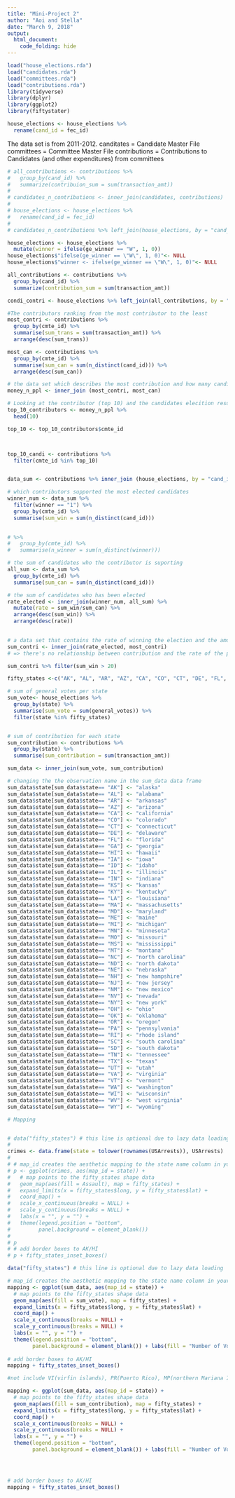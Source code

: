 ```yaml
---
title: "Mini-Project 2"
author: "Aoi and Stella"
date: "March 9, 2018"
output: 
  html_document:
    code_folding: hide
---
```





```r
load("house_elections.rda")
load("candidates.rda")
load("committees.rda")
load("contributions.rda")
library(tidyverse)
library(dplyr)
library(ggplot2)
library(fiftystater)

house_elections <- house_elections %>%
  rename(cand_id = fec_id)

```

The data set is from 2011-2012.
canditates = Candidate Master File
committees = Committee Master File
contributions = Contributions to Candidates (and other expenditures) from committees




```r
# all_contributions <- contributions %>% 
#   group_by(cand_id) %>%
#   summarize(contribuion_sum = sum(transaction_amt)) 
#   
# candidates_n_contributions <- inner_join(candidates, contributions)
# 
# house_elections <- house_elections %>%
#   rename(cand_id = fec_id)
# 
# candidates_n_contributions %>% left_join(house_elections, by = "cand_id")
```

```r
house_elections <- house_elections %>%
  mutate(winner = ifelse(ge_winner == "W", 1, 0)) 
house_elections$"ifelse(ge_winner == \"W\", 1, 0)"<- NULL
house_elections$"winner <- ifelse(ge_winner == \"W\", 1, 0)"<- NULL
```



```r
all_contributions <- contributions %>% 
  group_by(cand_id) %>%
  summarize(contribution_sum = sum(transaction_amt)) 

condi_contri <- house_elections %>% left_join(all_contributions, by = "cand_id")
```



```r
#The contributors ranking from the most contributor to the least 
most_contri <- contributions %>%
  group_by(cmte_id) %>%
  summarise(sum_trans = sum(transaction_amt)) %>%
  arrange(desc(sum_trans))

most_can <- contributions %>%
  group_by(cmte_id) %>%
  summarise(sum_can = sum(n_distinct(cand_id))) %>%
  arrange(desc(sum_can))

# the data set which describes the most contribution and how many candidates the contributors are supporting 
money_n_ppl <- inner_join (most_contri, most_can) 

# Looking at the contributor (top 10) and the candidates elecition results
top_10_contributors <- money_n_ppl %>%
  head(10)

top_10 <- top_10_contributors$cmte_id



top_10_candi <- contributions %>%
  filter(cmte_id %in% top_10)


data_sum <- contributions %>% inner_join (house_elections, by = "cand_id")

```



```r
# which contributors supported the most elected candidates 
winner_num <- data_sum %>%
  filter(winner == "1") %>%
  group_by(cmte_id) %>%
  summarise(sum_win = sum(n_distinct(cand_id)))
  

# %>% 
#   group_by(cmte_id) %>%
#   summarise(n_winner = sum(n_distinct(winner)))

# the sum of candidates who the contributor is suporting 
all_sum <- data_sum %>%
  group_by(cmte_id) %>%
  summarise(sum_can = sum(n_distinct(cand_id)))

# the sum of candidates who has been elected
rate_elected <- inner_join(winner_num, all_sum) %>%
  mutate(rate = sum_win/sum_can) %>%
  arrange(desc(sum_win)) %>%
  arrange(desc(rate)) 
  

# a data set that contains the rate of winning the election and the amount of contribution 
sum_contri <- inner_join(rate_elected, most_contri)
# => there's no relationship between contribution and the rate of the person who will get elected 
```

```r
sum_contri %>% filter(sum_win > 20)
```



```r
fifty_states <-c("AK", "AL", "AR", "AZ", "CA", "CO", "CT", "DE", "FL", "GA", "HI", "IA", "ID", "IL", "IN", "KS", "KY", "LA", "MA", "MD", "ME", "MI", "MN", "MO", "MS", "MT", "NC", "ND", "NE", "NH", "NJ", "NM", "NV", "NY", "OH", "OK", "OR", "PA", "RI", "SC", "SD", "TN", "TX", "UT", "VA", "VT", "WA", "WI", "WV", "WY" )

# sum of general votes per state
sum_vote<- house_elections %>%
  group_by(state) %>%
  summarise(sum_vote = sum(general_votes)) %>%
  filter(state %in% fifty_states)


# sum of contribution for each state
sum_contribution <- contributions %>% 
  group_by(state) %>%
  summarise(sum_contribution = sum(transaction_amt))

sum_data <- inner_join(sum_vote, sum_contribution)
```


```r
# changing the the observation name in the sum_data data frame
sum_data$state[sum_data$state== "AK"] <- "alaska"
sum_data$state[sum_data$state== "AL"] <- "alabama"
sum_data$state[sum_data$state== "AR"] <- "arkansas"
sum_data$state[sum_data$state== "AZ"] <- "arizona"
sum_data$state[sum_data$state== "CA"] <- "california"
sum_data$state[sum_data$state== "CO"] <- "colorado"
sum_data$state[sum_data$state== "CT"] <- "connecticut"
sum_data$state[sum_data$state== "DE"] <- "delaware"
sum_data$state[sum_data$state== "FL"] <- "florida"
sum_data$state[sum_data$state== "GA"] <- "georgia"
sum_data$state[sum_data$state== "HI"] <- "hawaii"
sum_data$state[sum_data$state== "IA"] <- "iowa"
sum_data$state[sum_data$state== "ID"] <- "idaho"
sum_data$state[sum_data$state== "IL"] <- "illinois"
sum_data$state[sum_data$state== "IN"] <- "indiana"
sum_data$state[sum_data$state== "KS"] <- "kansas"
sum_data$state[sum_data$state== "KY"] <- "kentucky"
sum_data$state[sum_data$state== "LA"] <- "louisiana"
sum_data$state[sum_data$state== "MA"] <- "massachusetts"
sum_data$state[sum_data$state== "MD"] <- "maryland"
sum_data$state[sum_data$state== "ME"] <- "maine"
sum_data$state[sum_data$state== "MI"] <- "michigan"
sum_data$state[sum_data$state== "MN"] <- "minnesota"
sum_data$state[sum_data$state== "MO"] <- "missouri"
sum_data$state[sum_data$state== "MS"] <- "mississippi"
sum_data$state[sum_data$state== "MT"] <- "montana"
sum_data$state[sum_data$state== "NC"] <- "north carolina"
sum_data$state[sum_data$state== "ND"] <- "north dakota"
sum_data$state[sum_data$state== "NE"] <- "nebraska"
sum_data$state[sum_data$state== "NH"] <- "new hampshire"
sum_data$state[sum_data$state== "NJ"] <- "new jersey"
sum_data$state[sum_data$state== "NM"] <- "new mexico"
sum_data$state[sum_data$state== "NV"] <- "nevada"
sum_data$state[sum_data$state== "NY"] <- "new york"
sum_data$state[sum_data$state== "OH"] <- "ohio"
sum_data$state[sum_data$state== "OK"] <- "oklahoma"
sum_data$state[sum_data$state== "OR"] <- "oregon"
sum_data$state[sum_data$state== "PA"] <- "pennsylvania"
sum_data$state[sum_data$state== "RI"] <- "rhode island"
sum_data$state[sum_data$state== "SC"] <- "south carolina"
sum_data$state[sum_data$state== "SD"] <- "south dakota"
sum_data$state[sum_data$state== "TN"] <- "tennessee"
sum_data$state[sum_data$state== "TX"] <- "texas"
sum_data$state[sum_data$state== "UT"] <- "utah"
sum_data$state[sum_data$state== "VA"] <- "virginia"
sum_data$state[sum_data$state== "VT"] <- "vermont"
sum_data$state[sum_data$state== "WA"] <- "washington"
sum_data$state[sum_data$state== "WI"] <- "wisconsin"
sum_data$state[sum_data$state== "WV"] <- "west virginia"
sum_data$state[sum_data$state== "WY"] <- "wyoming"

```


```r
# Mapping


# data("fifty_states") # this line is optional due to lazy data loading
# 
crimes <- data.frame(state = tolower(rownames(USArrests)), USArrests)
# 
# # map_id creates the aesthetic mapping to the state name column in your data
# p <- ggplot(crimes, aes(map_id = state)) + 
#   # map points to the fifty_states shape data
#   geom_map(aes(fill = Assault), map = fifty_states) + 
#   expand_limits(x = fifty_states$long, y = fifty_states$lat) +
#   coord_map() +
#   scale_x_continuous(breaks = NULL) + 
#   scale_y_continuous(breaks = NULL) +
#   labs(x = "", y = "") +
#   theme(legend.position = "bottom", 
#         panel.background = element_blank())
# 
# p
# # add border boxes to AK/HI
# p + fifty_states_inset_boxes() 

```

```r
data("fifty_states") # this line is optional due to lazy data loading

# map_id creates the aesthetic mapping to the state name column in your data
mapping <- ggplot(sum_data, aes(map_id = state)) + 
  # map points to the fifty_states shape data
  geom_map(aes(fill = sum_vote), map = fifty_states) + 
  expand_limits(x = fifty_states$long, y = fifty_states$lat) +
  coord_map() +
  scale_x_continuous(breaks = NULL) + 
  scale_y_continuous(breaks = NULL) +
  labs(x = "", y = "") +
  theme(legend.position = "bottom", 
        panel.background = element_blank()) + labs(fill = "Number of Votes") + scale_fill_continuous(breaks = c(250000, 6270000,12204357), labels = c("240k","6270K", "12300K"),low = "#9BF5FF", high = "#53868B")
  
# add border boxes to AK/HI
mapping + fifty_states_inset_boxes()

#not include VI(virfin islands), PR(Puerto Rico), MP(northern Mariana Islands), GU (Guam), DC(district of columbia), AS(?)
```

```r
mapping <- ggplot(sum_data, aes(map_id = state)) + 
  # map points to the fifty_states shape data
  geom_map(aes(fill = sum_contribution), map = fifty_states) + 
  expand_limits(x = fifty_states$long, y = fifty_states$lat) +
  coord_map() +
  scale_x_continuous(breaks = NULL) + 
  scale_y_continuous(breaks = NULL) +
  labs(x = "", y = "") +
  theme(legend.position = "bottom", 
        panel.background = element_blank()) + labs(fill = "Number of Votes") + scale_fill_continuous(breaks = c(1170000, 214200000,425544900), labels = c("240k","214200K", "426000K"),low = "#B0E2FF", high = "#607B8B") 




# add border boxes to AK/HI
mapping + fifty_states_inset_boxes()
```


